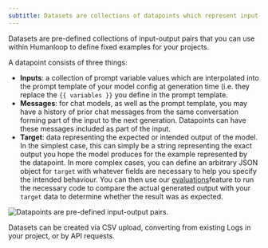 ```yaml
---
subtitle: Datasets are collections of datapoints which represent input-output pairs for an LLM call.
---
```


Datasets are pre-defined collections of input-output pairs that you can use within Humanloop to define fixed examples for your projects.

A datapoint consists of three things:

- **Inputs**: a collection of prompt variable values which are interpolated into the prompt template of your model config at generation time (i.e. they replace the `{{ variables }}` you define in the prompt template.
- **Messages**: for chat models, as well as the prompt template, you may have a history of prior chat messages from the same conversation forming part of the input to the next generation. Datapoints can have these messages included as part of the input.
- **Target**: data representing the expected or intended output of the model. In the simplest case, this can simply be a string representing the exact output you hope the model produces for the example represented by the datapoint. In more complex cases, you can define an arbitrary JSON object for `target` with whatever fields are necessary to help you specify the intended behaviour. You can then use our [evaluations](./evaluate-your-model)feature to run the necessary code to compare the actual generated output with your `target` data to determine whether the result was as expected.

<img
  src="../../../assets/images/dec0d1a-image.png"
  alt="Datapoints are pre-defined input-output pairs."
/>

Datasets can be created via CSV upload, converting from existing Logs in your project, or by API requests.

